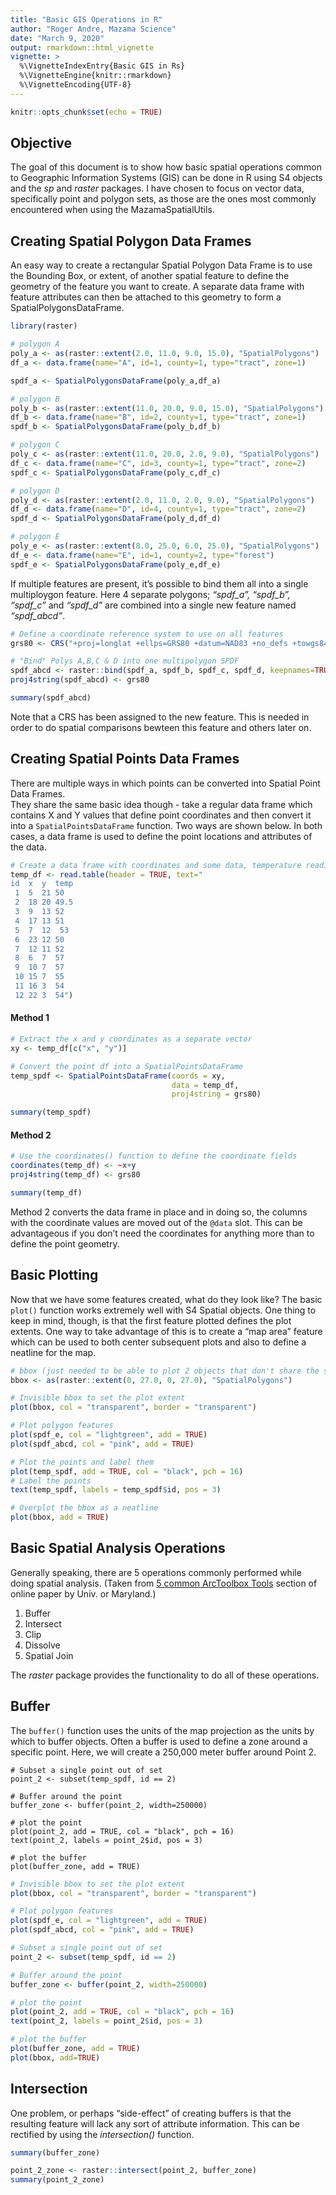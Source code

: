 ```yaml
---
title: "Basic GIS Operations in R"
author: "Roger Andre, Mazama Science"
date: "March 9, 2020"
output: rmarkdown::html_vignette
vignette: >
  %\VignetteIndexEntry{Basic GIS in Rs}
  %\VignetteEngine{knitr::rmarkdown}
  %\VignetteEncoding{UTF-8}
---
```

  
```r
knitr::opts_chunk$set(echo = TRUE)
```

## Objective

The goal of this document is to show how basic spatial operations common to Geographic Information Systems (GIS) can be done in R using S4 objects and the _sp_ and _raster_ packages.  I have chosen to focus on vector data, specifically point and polygon sets, as those are the ones most commonly encountered when using the MazamaSpatialUtils.

## Creating Spatial Polygon Data Frames

An easy way to create a rectangular Spatial Polygon Data Frame is to use the Bounding Box, or extent, of another spatial feature to define the geometry of the feature you want to create.  A separate data frame with feature attributes can then be attached to this geometry 
to form a SpatialPolygonsDataFrame.

```r
library(raster)

# polygon A
poly_a <- as(raster::extent(2.0, 11.0, 9.0, 15.0), "SpatialPolygons")
df_a <- data.frame(name="A", id=1, county=1, type="tract", zone=1)

spdf_a <- SpatialPolygonsDataFrame(poly_a,df_a)
```

```r
# polygon B
poly_b <- as(raster::extent(11.0, 20.0, 9.0, 15.0), "SpatialPolygons")
df_b <- data.frame(name="B", id=2, county=1, type="tract", zone=1)
spdf_b <- SpatialPolygonsDataFrame(poly_b,df_b)

# polygon C
poly_c <- as(raster::extent(11.0, 20.0, 2.0, 9.0), "SpatialPolygons")
df_c <- data.frame(name="C", id=3, county=1, type="tract", zone=2)
spdf_c <- SpatialPolygonsDataFrame(poly_c,df_c)

# polygon D
poly_d <- as(raster::extent(2.0, 11.0, 2.0, 9.0), "SpatialPolygons")
df_d <- data.frame(name="D", id=4, county=1, type="tract", zone=2)
spdf_d <- SpatialPolygonsDataFrame(poly_d,df_d)

# polygon E
poly_e <- as(raster::extent(8.0, 25.0, 6.0, 25.0), "SpatialPolygons")
df_e <- data.frame(name="E", id=1, county=2, type="forest")
spdf_e <- SpatialPolygonsDataFrame(poly_e,df_e)
```

If multiple features are present, it's possible to bind them all into a single 
multiploygon feature.  Here 4 separate polygons; _"spdf_a", "spdf_b", "spdf_c"_ and 
_"spdf_d"_ are combined into a single new feature named _"spdf_abcd"_.

```r
# Define a coordinate reference system to use on all features
grs80 <- CRS("+proj=longlat +ellps=GRS80 +datum=NAD83 +no_defs +towgs84=0,0,0 +units=m")

# "Bind" Polys A,B,C & D into one multipolygon SPDF
spdf_abcd <- raster::bind(spdf_a, spdf_b, spdf_c, spdf_d, keepnames=TRUE)
proj4string(spdf_abcd) <- grs80

summary(spdf_abcd)
```

Note that a CRS has been assigned to the new feature.  This is needed in order to 
do spatial comparisons bewteen this feature and others later on.

## Creating Spatial Points Data Frames

There are multiple ways in which points can be converted into Spatial Point Data Frames.  
They share the same basic idea though - take a regular data frame which contains X and Y values that define point coordinates and then convert it into a `SpatialPointsDataFrame` function.  Two ways are shown below.  In both cases, a data frame is used to define the point locations and attributes of the data. 

```r
# Create a data frame with coordinates and some data, temperature readings, perhaps...
temp_df <- read.table(header = TRUE, text="
id  x  y  temp
 1  5  21 50
 2  18 20 49.5
 3  9  13 52
 4  17 13 51
 5  7  12  53
 6  23 12 50
 7  12 11 52
 8  6  7  57
 9  10 7  57
 10 15 7  55
 11 16 3  54
 12 22 3  54")

```
#### Method 1
```r
# Extract the x and y coordinates as a separate vector
xy <- temp_df[c("x", "y")]

# Convert the point df into a SpatialPointsDataFrame
temp_spdf <- SpatialPointsDataFrame(coords = xy, 
                                    data = temp_df,
                                    proj4string = grs80)

summary(temp_spdf)
```

#### Method 2
```r
# Use the coordinates() function to define the coordinate fields
coordinates(temp_df) <- ~x+y
proj4string(temp_df) <- grs80

summary(temp_df)
```

Method 2 converts the data frame in place and in doing so, the columns with the coordinate values are moved out of the `@data` slot.  This can be advantageous if you don't need the coordinates for anything more than to define the point geometry.

## Basic Plotting

Now that we have some features created, what do they look like?  The basic `plot()` function works extremely well with S4 Spatial objects.  One thing to keep in mind, though, is that the first feature plotted defines the plot extents.  One way to take advantage of this is to create a "map area" feature which can be used to both center subsequent plots and also to define a neatline for the map.

```r
# bbox (just needed to be able to plot 2 objects that don't share the same bbox)
bbox <- as(raster::extent(0, 27.0, 0, 27.0), "SpatialPolygons")

# Invisible bbox to set the plot extent
plot(bbox, col = "transparent", border = "transparent")

# Plot polygon features
plot(spdf_e, col = "lightgreen", add = TRUE)
plot(spdf_abcd, col = "pink", add = TRUE)

# Plot the points and label them
plot(temp_spdf, add = TRUE, col = "black", pch = 16)
# Label the points
text(temp_spdf, labels = temp_spdf$id, pos = 3)

# Overplot the bbox as a neatline
plot(bbox, add = TRUE)
```

## Basic Spatial Analysis Operations

Generally speaking, there are 5 operations commonly performed while doing spatial analysis.
(Taken from [5 common ArcToolbox Tools](https://www.lib.umd.edu/binaries/content/assets/public/gov-info-gis/research-and-instruction/spatial-analysis-workbook.pdf) section of online paper by Univ. or Maryland.)

1. Buffer
2. Intersect
3. Clip
4. Dissolve
5. Spatial Join

The _raster_ package provides the functionality to do all of these operations.

## Buffer

The `buffer()` function uses the units of the map projection as the units by which to 
buffer objects.  Often a buffer is used to define a zone around a specific point.  Here, we will create a 250,000 meter buffer around Point 2.

```
# Subset a single point out of set
point_2 <- subset(temp_spdf, id == 2)

# Buffer around the point
buffer_zone <- buffer(point_2, width=250000)

# plot the point
plot(point_2, add = TRUE, col = "black", pch = 16)
text(point_2, labels = point_2$id, pos = 3)

# plot the buffer
plot(buffer_zone, add = TRUE)
```

```r

# Invisible bbox to set the plot extent
plot(bbox, col = "transparent", border = "transparent")

# Plot polygon features
plot(spdf_e, col = "lightgreen", add = TRUE)
plot(spdf_abcd, col = "pink", add = TRUE)

# Subset a single point out of set
point_2 <- subset(temp_spdf, id == 2)

# Buffer around the point
buffer_zone <- buffer(point_2, width=250000)

# plot the point
plot(point_2, add = TRUE, col = "black", pch = 16)
text(point_2, labels = point_2$id, pos = 3)

# plot the buffer
plot(buffer_zone, add = TRUE)
plot(bbox, add=TRUE)
```

## Intersection

One problem, or perhaps "side-effect" of creating buffers is that the resulting feature will lack any sort of attribute information.  This can be rectified by using the _intersection()_ function.

```r
summary(buffer_zone)

point_2_zone <- raster::intersect(point_2, buffer_zone)
summary(point_2_zone)
```

